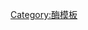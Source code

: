 {{Navbox
| name       = 碳-碳水解酶类
| title      = [[水解酶]]：碳-碳水解酶([[EC编号|EC]] 3.7)
| listclass  = hlist
| titlestyle = background:#e7dcc3
| groupstyle = background-color: AntiqueWhite

| group1 = [[EC编号列表_(EC_3)#EC 3.7：作用于碳-碳键|3.7.1]]
| list1  = 
* [[延胡索酰乙酰乙酸水解酶]]
* [[犬尿酸酶]]

| belowstyle = padding:0px; background-color: AntiqueWhite
| below = {{Enzyme navs}}

}}<noinclude>[[Category:酶模板]]</noinclude>